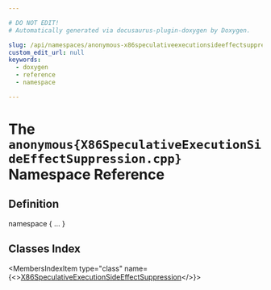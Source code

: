 ```yaml
---

# DO NOT EDIT!
# Automatically generated via docusaurus-plugin-doxygen by Doxygen.

slug: /api/namespaces/anonymous-x86speculativeexecutionsideeffectsuppression-cpp-
custom_edit_url: null
keywords:
  - doxygen
  - reference
  - namespace

---
```





# The `anonymous{X86SpeculativeExecutionSideEffectSuppression.cpp}` Namespace Reference

<DoxygenPage pluginConfig={pluginConfig}>



## Definition

<CodeBlock>namespace &#123; ... &#125;</CodeBlock>

## Classes Index

<MembersIndex>

<MembersIndexItem
  type="class"
  name={<><a href="/docs/api/classes/anonymous-namespace-x86speculativeexecutionsideeffectsuppression-cpp-/x86speculativeexecutionsideeffectsuppression">X86SpeculativeExecutionSideEffectSuppression</a></>}>
</MembersIndexItem>

</MembersIndex>


</DoxygenPage>
